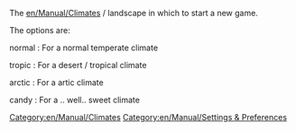 The [[en/Manual/Climates]] / landscape in which to start a new game.


The options are:

normal :
For a normal temperate climate

tropic :
For a desert / tropical climate

arctic :
For a artic climate

candy :
For a .. well..  sweet climate



[[Category:en/Manual/Climates]]
[[Category:en/Manual/Settings & Preferences]]